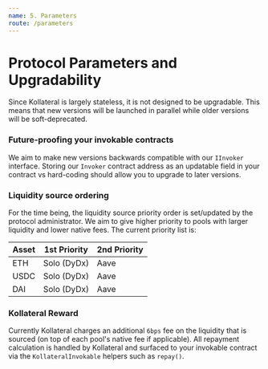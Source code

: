 ```yaml
---
name: 5. Parameters
route: /parameters
---
```


# Protocol Parameters and Upgradability
Since Kollateral is largely stateless, it is not designed to be upgradable. This means that new versions will be launched in parallel while older versions will be soft-deprecated.

### Future-proofing your invokable contracts
We aim to make new versions backwards compatible with our `IInvoker` interface. Storing our `Invoker` contract address as an updatable field in your contract vs hard-coding should allow you to upgrade to later versions.

### Liquidity source ordering
For the time being, the liquidity source priority order is set/updated by the protocol administrator. We aim to give higher priority to pools with larger liquidity and lower native fees. The current priority list is:

| Asset     | 1st Priority     | 2nd Priority     |
|-----------|------------------|------------------|
| ETH       | Solo (DyDx)      | Aave             |
| USDC      | Solo (DyDx)      | Aave             |
| DAI       | Solo (DyDx)      | Aave             |

### Kollateral Reward
Currently Kollateral charges an additional `6bps` fee on the liquidity that is sourced (on top of each pool's native fee if applicable). All repayment calculation is handled by Kollateral and surfaced to your invokable contract via the `KollateralInvokable` helpers such as `repay()`.
